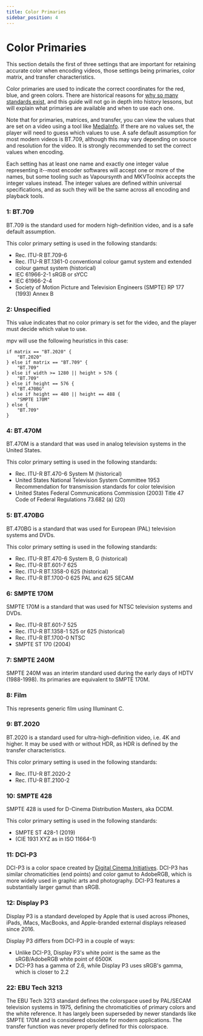 ```yaml
---
title: Color Primaries
sidebar_position: 4
---
```


# Color Primaries

This section details the first of three settings that are important
for retaining accurate color when encoding videos, those settings
being primaries, color matrix, and transfer characteristics.

Color primaries are used to indicate the correct coordinates for the
red, blue, and green colors. There are historical reasons for
[why so many standards exist](https://xkcd.com/927/), and this guide
will not go in depth into history lessons, but will explain what
primaries are available and when to use each one.

Note that for primaries, matrices, and transfer, you can view the values
that are set on a video using a tool like [MediaInfo](https://mediaarea.net/en/MediaInfo).
If there are no values set, the player will need to guess which values
to use. A safe default assumption for most modern videos is BT.709,
although this may vary depending on source and resolution for the video.
It is strongly recommended to set the correct values when encoding.

Each setting has at least one name and exactly one integer value
representing it--most encoder softwares will accept one or more of the names,
but some tooling such as Vapoursynth and MKVToolnix accepts the integer values
instead. The integer values are defined within universal specifications,
and as such they will be the same across all encoding and playback tools.

### 1: BT.709

BT.709 is the standard used for modern high-definition video, and is a safe default assumption.

This color primary setting is used in the following standards:

- Rec. ITU-R BT.709-6
- Rec. ITU-R BT.1361-0 conventional colour gamut
  system and extended colour gamut system (historical)
- IEC 61966-2-1 sRGB or sYCC
- IEC 61966-2-4
- Society of Motion Picture and Television Engineers
  (SMPTE) RP 177 (1993) Annex B

### 2: Unspecified

This value indicates that no color primary is set for the video, and the player must decide which value to use.

mpv will use the following heuristics in this case:

```
if matrix == "BT.2020" {
    "BT.2020"
} else if matrix == "BT.709" {
    "BT.709"
} else if width >= 1280 || height > 576 {
    "BT.709"
} else if height == 576 {
    "BT.470BG"
} else if height == 480 || height == 488 {
    "SMPTE 170M"
} else {
    "BT.709"
}
```

### 4: BT.470M

BT.470M is a standard that was used in analog television systems in the United States.

This color primary setting is used in the following standards:

- Rec. ITU-R BT.470-6 System M (historical)
- United States National Television System Committee
  1953 Recommendation for transmission standards for
  color television
- United States Federal Communications Commission
  (2003) Title 47 Code of Federal Regulations 73.682 (a) (20)

### 5: BT.470BG

BT.470BG is a standard that was used for European (PAL) television systems and DVDs.

This color primary setting is used in the following standards:

- Rec. ITU-R BT.470-6 System B, G (historical)
- Rec. ITU-R BT.601-7 625
- Rec. ITU-R BT.1358-0 625 (historical)
- Rec. ITU-R BT.1700-0 625 PAL and 625 SECAM

### 6: SMPTE 170M

SMPTE 170M is a standard that was used for NTSC television systems and DVDs.

- Rec. ITU-R BT.601-7 525
- Rec. ITU-R BT.1358-1 525 or 625 (historical)
- Rec. ITU-R BT.1700-0 NTSC
- SMPTE ST 170 (2004)

### 7: SMPTE 240M

SMPTE 240M was an interim standard used during the early days of HDTV (1988-1998). Its primaries are equivalent to SMPTE 170M.

### 8: Film

This represents generic film using Illuminant C.

### 9: BT.2020

BT.2020 is a standard used for ultra-high-definition video, i.e. 4K and higher. It may be used with or without HDR, as HDR is defined by the transfer characteristics.

This color primary setting is used in the following standards:

- Rec. ITU-R BT.2020-2
- Rec. ITU-R BT.2100-2

### 10: SMPTE 428

SMPTE 428 is used for D-Cinema Distribution Masters, aka DCDM.

This color primary setting is used in the following standards:

- SMPTE ST 428-1 (2019)
- (CIE 1931 XYZ as in ISO 11664-1)

### 11: DCI-P3

DCI-P3 is a color space created by [Digital Cinema Initiatives](https://www.dcimovies.com). DCI-P3 has similar chromaticities (end points) and color gamut to AdobeRGB, which is more widely used in graphic arts and photography. DCI-P3 features a substantially larger gamut than sRGB.

### 12: Display P3

Display P3 is a standard developed by Apple that is used across iPhones, iPads, iMacs, MacBooks, and Apple-branded external displays released since 2016.  

Display P3 differs from DCI-P3 in a couple of ways:
- Unlike DCI-P3, Display P3's white point is the same as the sRGB/AdobeRGB white point of 6500K
- DCI-P3 has a gamma of 2.6, while Display P3 uses sRGB's gamma, which is closer to 2.2

### 22: EBU Tech 3213

The EBU Tech 3213 standard defines the colorspace used by PAL/SECAM television systems in 1975, defining the chromaticities of primary colors and the white reference. It has largely been superseded by newer standards like SMPTE 170M and is considered obsolete for modern applications. The transfer function was never properly defined for this colorspace.
